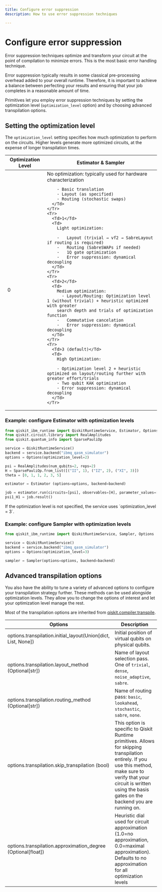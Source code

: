 ```yaml
---
title: Configure error suppression
description: How to use error suppression techniques

---
```


# Configure error suppression

Error suppression techniques optimize and transform your circuit at the point of compilation to minimize errors. This is the most basic error handling technique.

Error suppression typically results in some classical pre-processing overhead added to your overall runtime. Therefore, it is important to achieve a balance between perfecting your results and ensuring that your job completes in a reasonable amount of time.

Primitives let you employ error suppression techniques by setting the optimization level (`optimization_level` option) and by choosing advanced transpilation options.

## Setting the optimization level

The `optimization_level` setting specifies how much optimization to perform on the circuits. Higher levels generate more optimized circuits, at the expense of longer transpilation times.


<Table>
  <thead>
    <Tr>
      <Th>Optimization Level</Th>
      <Th>Estimator & Sampler</Th>
    </Tr>
  </thead>
  <tbody>
    <Tr>
      <Td>0</Td>
      <Td>
        No optimization: typically used for hardware characterization

        - Basic translation
        - Layout (as specified)
        - Routing (stochastic swaps)
      </Td>
    </Tr>
    <Tr>
      <Td>1</Td>
      <Td>
        Light optimization:

        -   Layout (trivial → vf2 → SabreLayout if routing is required)
        -   Routing (SabreSWAPs if needed)
        -   1Q gate optimization
        -   Error suppression: dynamical decoupling
      </Td>
    </Tr>
    <Tr>
      <Td>2</Td>
      <Td>
        Medium optimization:
          - Layout/Routing: Optimization level 1 (without trivial) + heuristic optimized with greater
        search depth and trials of optimization function
        -   Commutative cancelation
        -   Error suppression: dynamical decoupling
      </Td>
    </Tr>
    <Tr>
      <Td>3 (default)</Td>
      <Td>
        High Optimization:

        - Optimization level 2 + heuristic optimized on layout/routing further with greater effort/trials
        - Two qubit KAK optimization
        - Error suppression: dynamical decoupling
      </Td>
    </Tr>
  </tbody>
</Table>

### Example: configure Estimator with optimization levels

```python
from qiskit_ibm_runtime import QiskitRuntimeService, Estimator, Options
from qiskit.circuit.library import RealAmplitudes
from qiskit.quantum_info import SparsePauliOp

service = QiskitRuntimeService()
backend = service.backend("ibmq_qasm_simulator")
options = Options(optimization_level=2)

psi = RealAmplitudes(num_qubits=2, reps=2)
H = SparsePauliOp.from_list([("II", 1), ("IZ", 2), ("XI", 3)])
theta = [0, 1, 1, 2, 3, 5]

estimator = Estimator (options=options, backend=backend)

job = estimator.run(circuits=[psi], observables=[H], parameter_values=[theta])
psi1_H1 = job.result()
```

<Admonition type="note">
  If the optimization level is not specified, the service uses `optimization_level = 3`.
</Admonition>

### Example: configure Sampler with optimization levels

```python
from qiskit_ibm_runtime import QiskitRuntimeService, Sampler, Options

service = QiskitRuntimeService()
backend = service.backend("ibmq_qasm_simulator")
options = Options(optimization_level=3)

sampler = Sampler(options=options, backend=backend)
```


<span id="transpilation-table"></span>
## Advanced transpilation options

You also have the ability to tune a variety of advanced options to configure your transpilation strategy further. These methods can be used alongside optimization levels. They allow you to change the options of interest and let your optimization level manage the rest.

Most of the transpilation options are inherited from [qiskit.compiler.transpile](/api/qiskit/compiler#compilation-routines).

| Options                                                         | Description                                                                                                                                                                                                                         |
| --------------------------------------------------------------- | ----------------------------------------------------------------------------------------------------------------------------------------------------------------------------------------------------------------------------------- |
| options.transpilation.initial\_layout(Union\[dict, List, None]) | Initial position of virtual qubits on physical qubits.                                                                                                                                                                              |
| options.transpilation.layout\_method (Optional\[str])           | Name of layout selection pass. One of `trivial`, `dense`, `noise_adaptive`, `sabre`.                                                                                                                                                |
| options.transpilation.routing\_method (Optional\[str])          | Name of routing pass: `basic`, `lookahead`, `stochastic`, `sabre`, `none`.                                                                                                                                                          |
| options.transpilation.skip\_transpilation (bool)                | This option is specific to Qiskit Runtime primitives. Allows for skipping transpilation entirely. If you use this method, make sure to verify that your circuit is written using the basis gates on the backend you are running on. |
| options.transpilation.approximation\_degree (Optional\[float])  | Heuristic dial used for circuit approximation (1.0=no approximation, 0.0=maximal approximation). Defaults to no approximation for all optimization levels                                                                           |
